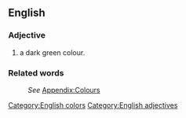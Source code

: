 ==English==
[[Category:English colors]]

===Adjective===
[[Category:English adjectives]]
#a dark green colour.

===Related words===
:''See'' [[Wiktionary_Appendix:Colours|Appendix:Colours]]